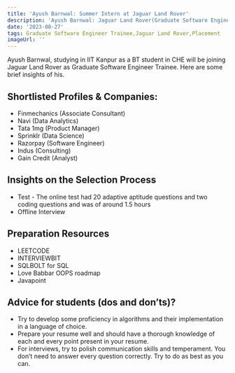 ```yaml
---
title: 'Ayush Barnwal: Summer Intern at Jaguar Land Rover'
description: 'Ayush Barnwal: Jaguar Land Rover(Graduate Software Engineer Trainee)'
date: '2023-08-27'
tags: Graduate Software Engineer Trainee,Jaguar Land Rover,Placement
imageUrl: ''
---
```


Ayush Barnwal, studying in IIT Kanpur as a BT student in CHE will be joining Jaguar Land Rover as Graduate Software Engineer Trainee. Here are some brief insights of his.

## Shortlisted Profiles & Companies:
- Finmechanics (Associate Consultant)
- Navi (Data Analytics)
- Tata 1mg (Product Manager)
- Sprinklr (Data Science)
- Razorpay (Software Engineer)
- Indus (Consulting)
- Gain Credit (Analyst)

## Insights on the Selection Process
- Test - The online test had 20 adaptive aptitude questions and two coding questions
and was of around 1.5 hours
- Offline Interview

##  Preparation Resources
- LEETCODE
- INTERVIEWBIT 
- SQLBOLT for SQL
- Love Babbar OOPS roadmap
- Javapoint

## Advice for students (dos and don’ts)? 
- Try to develop some proficiency in algorithms and their implementation in a language of choice.
- Prepare your resume well and should have a thorough knowledge of each and every point present in your resume.
- For interviews, try to polish communication skills and temperament. You don’t need to answer every question correctly. Try to do as best as you can.


